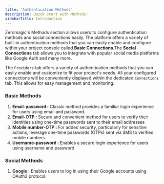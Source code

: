 ```yaml
--- 
title: 'Authentication Methods'
description: Quick Start with Methods! 
sidebarTitle: Introduction  
---
```


Zeromagic's Methods section allows users to configure authentication methods and social connections easily. The platform offers a variety of built-in authentication methods that you can easily enable and configure within your project console called **Basic Connections**.The **Social Connections** tab allows you to integrate with popular social media platforms like Google Auth and many more.

The `Providers` tab offers a variety of authentication methods that you can easily enable and customize to fit your project's needs. All your configured connections will be conveniently displayed within the dedicated `Connections` tab. This allows for easy management and monitoring.


### Basic Methods 
1. **Email-password :** Classic method provides a familiar login experience for users using email and password.
2. **Email-OTP :** Secure and convenient method for users to verify their identities using one-time passwords sent to their email addresses
3. **Mobile number-OTP :** For added security, particularly for sensitive actions, leverage one-time passwords (OTPs) sent via SMS to verified mobile numbers.
4. **Username-password :** Enables a secure login experience for users using username and password.

### Social Methods 
1. **Google :** Enables users to log in using their Google accounts using OAuth2 protocol.